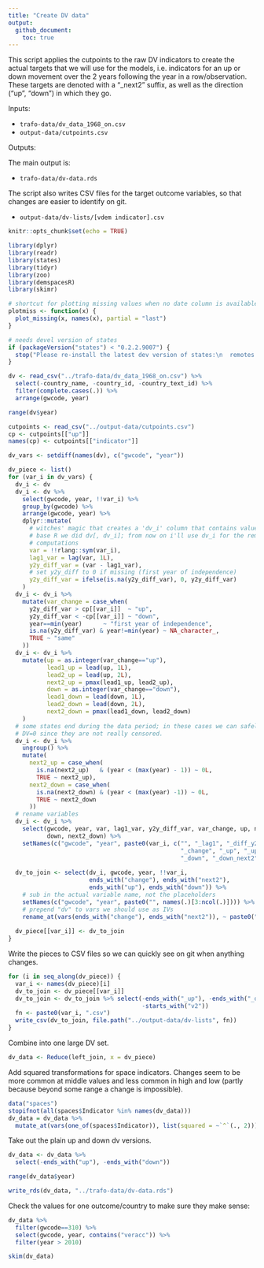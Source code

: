 ```yaml
---
title: "Create DV data"
output: 
  github_document:
    toc: true
---
```


This script applies the cutpoints to the raw DV indicators to create the actual targets that we will use for the models, i.e. indicators for an up or down movement over the 2 years following the year in a row/observation. These targets are denoted with a "_next2" suffix, as well as the direction ("up", "down") in which they go.

Inputs:

- `trafo-data/dv_data_1968_on.csv`
- `output-data/cutpoints.csv`

Outputs:

The main output is:

- `trafo-data/dv-data.rds`

The script also writes CSV files for the target outcome variables, so that changes are easier to identify on git. 

- `output-data/dv-lists/[vdem indicator].csv`



```r
knitr::opts_chunk$set(echo = TRUE)

library(dplyr)
library(readr)
library(states)
library(tidyr)
library(zoo)
library(demspacesR)
library(skimr)

# shortcut for plotting missing values when no date column is available
plotmiss <- function(x) {
  plot_missing(x, names(x), partial = "last")
}

# needs devel version of states
if (packageVersion("states") < "0.2.2.9007") {
  stop("Please re-install the latest dev version of states:\n  remotes::install_github(\"andybega/states\")")
}
```

```r
dv <- read_csv("../trafo-data/dv_data_1968_on.csv") %>%
  select(-country_name, -country_id, -country_text_id) %>%
  filter(complete.cases(.)) %>%
  arrange(gwcode, year)

range(dv$year)
```


```r
cutpoints <- read_csv("../output-data/cutpoints.csv")
cp <- cutpoints[["up"]]
names(cp) <- cutpoints[["indicator"]]

dv_vars <- setdiff(names(dv), c("gwcode", "year"))

dv_piece <- list()
for (var_i in dv_vars) {
  dv_i <- dv
  dv_i <- dv %>%
    select(gwcode, year, !!var_i) %>%
    group_by(gwcode) %>%
    arrange(gwcode, year) %>%
    dplyr::mutate(
      # witches' magic that creates a 'dv_i' column that contains values as if in 
      # base R we did dv[, dv_i]; from now on i'll use dv_i for the remaining
      # computations
      var = !!rlang::sym(var_i),
      lag1_var = lag(var, 1L),
      y2y_diff_var = (var - lag1_var),
      # set y2y_diff to 0 if missing (first year of independence)
      y2y_diff_var = ifelse(is.na(y2y_diff_var), 0, y2y_diff_var)
    ) 
  dv_i <- dv_i %>%
    mutate(var_change = case_when(
      y2y_diff_var > cp[[var_i]]  ~ "up",
      y2y_diff_var < -cp[[var_i]] ~ "down",
      year==min(year)      ~ "first year of independence",
      is.na(y2y_diff_var) & year!=min(year) ~ NA_character_,
      TRUE ~ "same"
    ))
  dv_i <- dv_i %>%
    mutate(up = as.integer(var_change=="up"),
           lead1_up = lead(up, 1L),
           lead2_up = lead(up, 2L),
           next2_up = pmax(lead1_up, lead2_up),
           down = as.integer(var_change=="down"),
           lead1_down = lead(down, 1L),
           lead2_down = lead(down, 2L),
           next2_down = pmax(lead1_down, lead2_down)
    ) 
  # some states end during the data period; in these cases we can safely code
  # DV=0 since they are not really censored. 
  dv_i <- dv_i %>%
    ungroup() %>%
    mutate(
      next2_up = case_when(
        is.na(next2_up)   & (year < (max(year) - 1)) ~ 0L,
        TRUE ~ next2_up),
      next2_down = case_when(
        is.na(next2_down) & (year < (max(year) -1)) ~ 0L,
        TRUE ~ next2_down
      ))
  # rename variables
  dv_i <- dv_i %>%
    select(gwcode, year, var, lag1_var, y2y_diff_var, var_change, up, next2_up,
           down, next2_down) %>%
    setNames(c("gwcode", "year", paste0(var_i, c("", "_lag1", "_diff_y2y", 
                                                 "_change", "_up", "_up_next2", 
                                                 "_down", "_down_next2"))))
  
  dv_to_join <- select(dv_i, gwcode, year, !!var_i, 
                       ends_with("change"), ends_with("next2"), 
                       ends_with("up"), ends_with("down")) %>%
    # sub in the actual variable name, not the placeholders
    setNames(c("gwcode", "year", paste0("", names(.)[3:ncol(.)]))) %>%
    # prepend "dv" to vars we should use as IVs
    rename_at(vars(ends_with("change"), ends_with("next2")), ~ paste0("dv_", .))
  
  dv_piece[[var_i]] <- dv_to_join
}
```

Write the pieces to CSV files so we can quickly see on git when anything changes.

```r
for (i in seq_along(dv_piece)) {
  var_i <- names(dv_piece)[i]
  dv_to_join <- dv_piece[[var_i]]
  dv_to_join <- dv_to_join %>% select(-ends_with("_up"), -ends_with("_down"),
                                      -starts_with("v2"))
  fn <- paste0(var_i, ".csv")
  write_csv(dv_to_join, file.path("../output-data/dv-lists", fn))
}
```

Combine into one large DV set. 

```r
dv_data <- Reduce(left_join, x = dv_piece)
```


Add squared transformations for space indicators. Changes seem to be more common at middle values and less common in high and low (partly because beyond some range a change is impossible). 

```r
data("spaces")
stopifnot(all(spaces$Indicator %in% names(dv_data)))
dv_data = dv_data %>%
  mutate_at(vars(one_of(spaces$Indicator)), list(squared = ~`^`(., 2)))
```

Take out the plain up and down dv versions.

```r
dv_data <- dv_data %>%
  select(-ends_with("up"), -ends_with("down"))

range(dv_data$year)

write_rds(dv_data, "../trafo-data/dv-data.rds")
```

Check the values for one outcome/country to make sure they make sense:

```r
dv_data %>%
  filter(gwcode==310) %>%
  select(gwcode, year, contains("veracc")) %>%
  filter(year > 2010)
```


```r
skim(dv_data)
```

